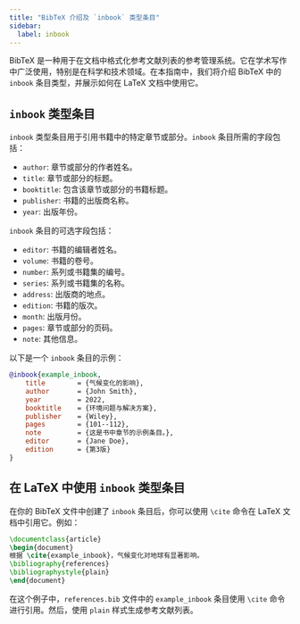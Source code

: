 ```yaml
---
title: "BibTeX 介绍及 `inbook` 类型条目"
sidebar:
  label: inbook
---
```



BibTeX 是一种用于在文档中格式化参考文献列表的参考管理系统。它在学术写作中广泛使用，特别是在科学和技术领域。在本指南中，我们将介绍 BibTeX 中的 `inbook` 条目类型，并展示如何在 LaTeX 文档中使用它。

<CiteDrive/>

## `inbook` 类型条目

`inbook` 类型条目用于引用书籍中的特定章节或部分。`inbook` 条目所需的字段包括：

-   `author`: 章节或部分的作者姓名。
-   `title`: 章节或部分的标题。
-   `booktitle`: 包含该章节或部分的书籍标题。
-   `publisher`: 书籍的出版商名称。
-   `year`: 出版年份。

`inbook` 条目的可选字段包括：

-   `editor`: 书籍的编辑者姓名。
-   `volume`: 书籍的卷号。
-   `number`: 系列或书籍集的编号。
-   `series`: 系列或书籍集的名称。
-   `address`: 出版商的地点。
-   `edition`: 书籍的版次。
-   `month`: 出版月份。
-   `pages`: 章节或部分的页码。
-   `note`: 其他信息。

以下是一个 `inbook` 条目的示例：

```bibtex
@inbook{example_inbook,
	title        = {气候变化的影响},
	author       = {John Smith},
	year         = 2022,
	booktitle    = {环境问题与解决方案},
	publisher    = {Wiley},
	pages        = {101--112},
	note         = {这是书中章节的示例条目。},
	editor       = {Jane Doe},
	edition      = {第3版}
}
```

## 在 LaTeX 中使用 `inbook` 类型条目

在你的 BibTeX 文件中创建了 `inbook` 条目后，你可以使用 `\cite` 命令在 LaTeX 文档中引用它。例如：

```latex
\documentclass{article}  
\begin{document}  
根据 \cite{example_inbook}，气候变化对地球有显著影响。  
\bibliography{references}
\bibliographystyle{plain} 
\end{document}
```

在这个例子中，`references.bib` 文件中的 `example_inbook` 条目使用 `\cite` 命令进行引用。然后，使用 `plain` 样式生成参考文献列表。
